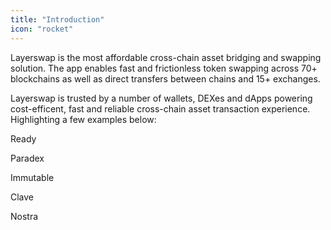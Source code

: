 ```yaml
---
title: "Introduction"
icon: "rocket"
---
```


Layerswap is the most affordable cross-chain asset bridging and swapping solution. The app enables fast and frictionless token swapping across 70+ blockchains as well as direct transfers between chains and 15+ exchanges.

Layerswap is trusted by a number of wallets, DEXes and dApps powering cost-efficent, fast and reliable cross-chain asset transaction experience. Highlighting a few examples below:

Ready

Paradex

Immutable

Clave

Nostra
